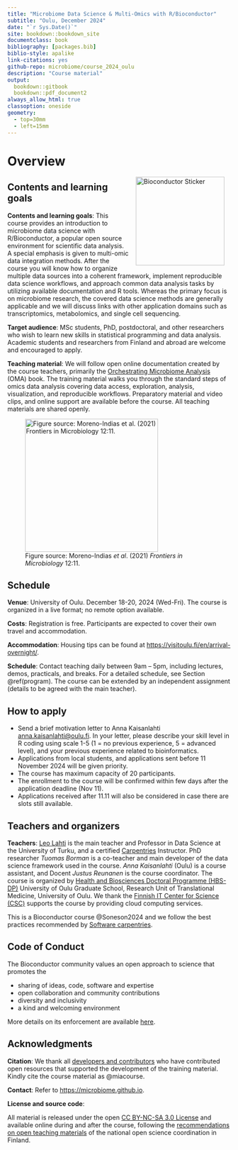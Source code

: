 ```yaml
--- 
title: "Microbiome Data Science & Multi-Omics with R/Bioconductor"
subtitle: "Oulu, December 2024"
date: "`r Sys.Date()`"
site: bookdown::bookdown_site
documentclass: book
bibliography: [packages.bib]
biblio-style: apalike
link-citations: yes
github-repo: microbiome/course_2024_oulu
description: "Course material"
output:
  bookdown::gitbook
  bookdown::pdf_document2
always_allow_html: true  
classoption: oneside
geometry:
  - top=30mm
  - left=15mm
---
```




# Overview

<!--<a href="https://bioconductor.org"><img src="`r rebook::BiocSticker('animated')`" width="200" alt="Bioconductor Sticker" align="right" style="margin: 0 1em 0 1em" /></a>-->

<a href="https://bioconductor.org"><img src="bioconductor_logo_rgb.jpg" width="200" alt="Bioconductor Sticker" align="right" style="margin: 0 1em 0 1em" /></a>


## Contents and learning goals

::: {.grid}

::: {.g-col-8}
**Contents and learning goals**: This course provides an introduction to microbiome data science with R/Bioconductor, a popular open source environment for scientific data analysis. A special emphasis is given to multi-omic data integration methods. After the course you will know how to organize multiple data sources into a coherent framework, implement reproducible data science workflows, and approach common data analysis tasks by utilizing available documentation and R tools. Whereas the primary focus is on microbiome research, the covered data science methods are generally applicable and we will discuss links with other application domains such as transcriptomics, metabolomics, and single cell sequencing. 

**Target audience**: MSc students, PhD, postdoctoral, and other researchers who wish to learn new skills in statistical programming and data analysis. Academic students and researchers from Finland and abroad are welcome and encouraged to apply.

**Teaching material**: We will follow open online documentation created by the course teachers, primarily the [Orchestrating Microbiome Analysis](https://microbiome.github.io/OMA) (OMA) book. The training material walks you through the standard steps of omics data analysis covering data access, exploration, analysis, visualization, and reproducible workflows. Preparatory material and video clips, and online support are available before the course. All teaching materials are shared openly.
:::

::: {.g-col-3}
![Figure source: Moreno-Indias _et al_. (2021) _Frontiers in Microbiology_ 12:11. ](fig.png){fig-align="center" width="300"}
:::

:::


## Schedule 

**Venue**: University of Oulu. December 18-20, 2024 (Wed-Fri). The course is organized in a live format; no remote option available. 

**Costs**: Registration is free. Participants are expected to cover their own travel and accommodation.

**Accommodation**: Housing tips can be found at <https://visitoulu.fi/en/arrival-overnight/>.

**Schedule**: Contact teaching daily between 9am -- 5pm, including lectures, demos, practicals, and breaks. For a detailed schedule, see Section \@ref(program). The course can be extended by an independent assignment (details to be agreed with the main teacher).


## How to apply

- Send a brief motivation letter to Anna Kaisanlahti [anna.kaisanlahti\@oulu.fi](mailto:anna.kaisanlahti@oulu.fi){.email}. In your letter, please describe your skill level in R coding using scale 1-5 (1 = no previous experience, 5 = advanced level), and your previous experience related to bioinformatics.
- Applications from local students, and applications sent before 11 November 2024 will be given priority.
- The course has maximum capacity of 20 participants.
- The enrollment to the course will be confirmed within few days after the application deadline (Nov 11).
- Applications received after 11.11 will also be considered in case there are slots still available.



## Teachers and organizers

**Teachers**: [Leo Lahti](https://datascience.utu.fi) is the main teacher and Professor in Data Science at the University of Turku, and a certified [Carpentries](https://carpentries.org) Instructor. PhD researcher *Tuomas Borman* is a co-teacher and main developer of the data science framework used in the course. *Anna Kaisanlahti* (Oulu) is a course assistant, and Docent *Justus Reunanen* is the course coordinator. The course is organized by [Health and Biosciences Doctoral Programme (HBS-DP)](https://www.oulu.fi/en/research/graduate-school/organisation-and-contact-information-uniogs/health-and-biosciences-doctoral-programme) University of Oulu Graduate School, Research Unit of Translational Medicine, University of Oulu. We thank the [Finnish IT Center for Science (CSC)](https://csc.fi/) supports the course by providing cloud computing services.

This is a Bioconductor course @Soneson2024 and we follow the best practices recommended by [Software carpentries](https://carpentries.org).

## Code of Conduct

The Bioconductor community values an open approach to science that promotes the

 - sharing of ideas, code, software and expertise
 - open collaboration and community contributions
 - diversity and inclusivity
 - a kind and welcoming environment
 
More details on its enforcement are available [here](https://bioconductor.github.io/bioc_coc_multilingual/).

## Acknowledgments

**Citation**: We thank all [developers and contributors](https://microbiome.github.io) who have contributed open resources that supported the development of the training material. Kindly cite the course material as @miacourse.

**Contact**: Refer to [https://microbiome.github.io](https://microbiome.github.io).

**License and source code**:

All material is released under the open [CC BY-NC-SA 3.0 License](LICENSE) and available online during and after the course, following the [recommendations on open teaching materials](https://avointiede.fi/fi/linjaukset-ja-aineistot/kotimaiset-linjaukset/oppimisen-ja-oppimateriaalien-avoimuuden-linjaus) of the national open science coordination in Finland.

